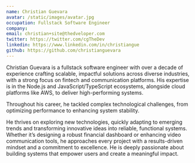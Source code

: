 ```yaml
---
name: Christian Guevara
avatar: /static/images/avatar.jpg
occupation: Fullstack Software Engineer
company: 
email: christian+site@thedveloper.com
twitter: https://twitter.com/cgTheDev
linkedin: https://www.linkedin.com/in/christiangue
github: https://github.com/christianguevara
---
```


Christian Guevara is a fullstack software engineer with over a decade of experience crafting scalable,
impactful solutions across diverse industries, with a strong focus on fintech and communication platforms.
His expertise is in the Node.js and JavaScript/TypeScript ecosystems, alongside cloud platforms like AWS,
to deliver high-performing systems.

Throughout his career, he tackled complex technological challenges, from optimizing performance to enhancing system stability.

He thrives on exploring new technologies, quickly adapting to emerging trends and transforming innovative ideas into reliable,
functional systems. Whether it’s designing a robust financial dashboard or enhancing video communication tools, he approaches
every project with a results-driven mindset and a commitment to excellence. He is deeply passionate about building systems that
empower users and create a meaningful impact.
